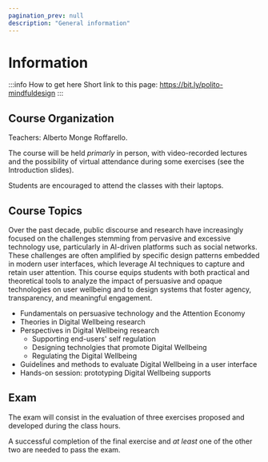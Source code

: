 ```yaml
---
pagination_prev: null
description: "General information"
---
```


# Information

:::info How to get here
Short link to this page: https://bit.ly/polito-mindfuldesign
:::

## Course Organization

Teachers: Alberto Monge Roffarello.

The course will be held _primarly_ in person, with video-recorded lectures and the possibility of virtual attendance during some exercises (see the Introduction slides).

Students are encouraged to attend the classes with their laptops.

## Course Topics
Over the past decade, public discourse and research have increasingly focused on the challenges stemming from pervasive and excessive technology use, particularly in AI-driven platforms such as social networks. These challenges are often amplified by specific design patterns embedded in modern user interfaces, which leverage AI techniques to capture and retain user attention. This course equips students with both practical and theoretical tools to analyze the impact of persuasive and opaque technologies on user wellbeing and to design systems that foster agency, transparency, and meaningful engagement.

* Fundamentals on persuasive technology and the Attention Economy
* Theories in Digital Wellbeing research
* Perspectives in Digital Wellbeing research
  * Supporting end-users' self regulation
  * Designing technolgies that promote Digital Wellbeing
  * Regulating the Digital Wellbeing
* Guidelines and methods to evaluate Digital Wellbeing in a user interface 
* Hands-on session: prototyping Digital Wellbeing supports

## Exam
The exam will consist in the evaluation of three exercises proposed and developed during the class hours.

A successful completion of the final exercise and _at least_ one of the other two are needed to pass the exam.